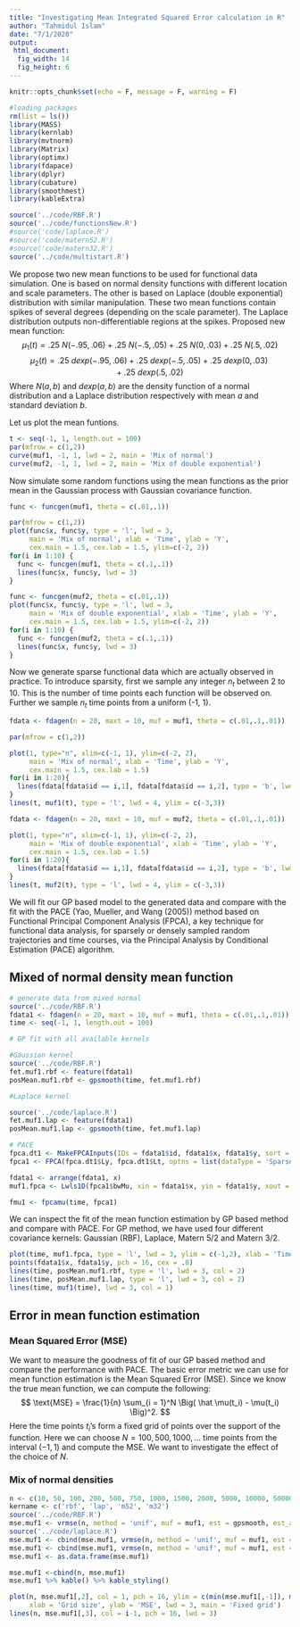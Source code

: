 ```yaml
---
title: "Investigating Mean Integrated Squared Error calculation in R"
author: "Tahmidul Islam"
date: "7/1/2020"
output: 
 html_document:
  fig_width: 14 
  fig_height: 6
---
```


```r
knitr::opts_chunk$set(echo = F, message = F, warning = F)
```

```r
#loading packages
rm(list = ls())
library(MASS)
library(kernlab)
library(mvtnorm)
library(Matrix)
library(optimx)
library(fdapace)
library(dplyr)
library(cubature)
library(smoothmest)
library(kableExtra)

source('../code/RBF.R')
source('../code/functionsNew.R')
#source('code/laplace.R')
#source('code/matern52.R')
#source('code/matern32.R')
source('../code/multistart.R')
```

We propose two new mean functions to be used for functional data simulation. One is based on normal density functions with different location and scale parameters. The other is based on Laplace (double exponential) distribution with similar manipulation. These two mean functions contain spikes of several degrees (depending on the scale parameter). The Laplace distribution outputs non-differentiable regions at the spikes.
Proposed new mean function:
$$
\mu_1(t) = .25 \ N(-.95, .06) + .25 \ N(-.5, .05) + .25 \ N(0, .03) + .25 \ N(.5, .02)    
$$
$$
\mu_2(t) = .25 \ dexp(-.95, .06) + .25 \ dexp(-.5, .05) + .25 \ dexp(0, .03) + .25 \ dexp(.5, .02)    
$$
Where $N(a,b)$ and $dexp(a,b)$ are the density function of a normal distribution and a Laplace distribution respectively with mean $a$ and standard deviation $b$.

Let us plot the mean funtions.

```r
t <- seq(-1, 1, length.out = 100)
par(mfrow = c(1,2))
curve(muf1, -1, 1, lwd = 2, main = 'Mix of normal')
curve(muf2, -1, 1, lwd = 2, main = 'Mix of double exponential')
```

Now simulate some random functions using the mean functions as the prior mean in the Gaussian process with Gaussian covariance function.

```r

func <- funcgen(muf1, theta = c(.01,.1))

par(mfrow = c(1,2))
plot(func$x, func$y, type = 'l', lwd = 3, 
     main = 'Mix of normal', xlab = 'Time', ylab = 'Y',
     cex.main = 1.5, cex.lab = 1.5, ylim=c(-2, 2))
for(i in 1:10) {
  func <- funcgen(muf1, theta = c(.1,.1))
  lines(func$x, func$y, lwd = 3)
}

func <- funcgen(muf2, theta = c(.01,.1))
plot(func$x, func$y, type = 'l', lwd = 3, 
     main = 'Mix of double exponential', xlab = 'Time', ylab = 'Y',
     cex.main = 1.5, cex.lab = 1.5, ylim=c(-2, 2))
for(i in 1:10) {
  func <- funcgen(muf2, theta = c(.1,.1))
  lines(func$x, func$y, lwd = 3)
}

```


Now we generate sparse functional data which are actually observed in practice. To introduce sparsity, first we sample any integer $n_t$ between 2 to 10. This is the number of time points each function will be observed on. Further we sample $n_t$ time points from a uniform (-1, 1). 

```r
fdata <- fdagen(n = 20, maxt = 10, muf = muf1, theta = c(.01,.1,.01))

par(mfrow = c(1,2))

plot(1, type="n", xlim=c(-1, 1), ylim=c(-2, 2), 
     main = 'Mix of normal', xlab = 'Time', ylab = 'Y',
     cex.main = 1.5, cex.lab = 1.5)
for(i in 1:20){
  lines(fdata[fdata$id == i,1], fdata[fdata$id == i,2], type = 'b', lwd = 2, col = rgb(0,0,0,.5))
}
lines(t, muf1(t), type = 'l', lwd = 4, ylim = c(-3,3))

fdata <- fdagen(n = 20, maxt = 10, muf = muf2, theta = c(.01,.1,.01))

plot(1, type="n", xlim=c(-1, 1), ylim=c(-2, 2), 
     main = 'Mix of double exponential', xlab = 'Time', ylab = 'Y',
     cex.main = 1.5, cex.lab = 1.5)
for(i in 1:20){
  lines(fdata[fdata$id == i,1], fdata[fdata$id == i,2], type = 'b', lwd = 2, col = rgb(0,0,0,.5))
}
lines(t, muf2(t), type = 'l', lwd = 4, ylim = c(-3,3))

```

We will fit our GP based model to the generated data and compare with the fit with the PACE (Yao, Mueller, and Wang (2005)) method based on Functional Principal Component Analysis (FPCA), a key technique for functional data analysis, for sparsely or densely sampled random trajectories and time courses, via the Principal Analysis by Conditional Estimation (PACE) algorithm.

## Mixed of normal density mean function

```r
# generate data from mixed normal
source('../code/RBF.R')
fdata1 <- fdagen(n = 20, maxt = 10, muf = muf1, theta = c(.01,.1,.01))
time <- seq(-1, 1, length.out = 100)
```

```r
# GP fit with all available kernels

#Gaussian kernel
source('../code/RBF.R')
fet.muf1.rbf <- feature(fdata1)
posMean.muf1.rbf <- gpsmooth(time, fet.muf1.rbf)

#Laplace kernel

source('../code/laplace.R')
fet.muf1.lap <- feature(fdata1)
posMean.muf1.lap <- gpsmooth(time, fet.muf1.lap)
```

```r
# PACE
fpca.dt1 <- MakeFPCAInputs(IDs = fdata1$id, fdata1$x, fdata1$y, sort = FALSE)
fpca1 <- FPCA(fpca.dt1$Ly, fpca.dt1$Lt, optns = list(dataType = 'Sparse'))

fdata1 <- arrange(fdata1, x)
muf1.fpca <- Lwls1D(fpca1$bwMu, xin = fdata1$x, yin = fdata1$y, xout = time, kernel_type = 'gauss')

fmu1 <- fpcamu(time, fpca1)
```

We can inspect the fit of the mean function estimation by GP based method and compare with PACE. For GP method, we have used four different covariance kernels: Gaussian (RBF), Laplace, Matern 5/2 and Matern 3/2.

```r
plot(time, muf1.fpca, type = 'l', lwd = 3, ylim = c(-1,2), xlab = 'Time', ylab = 'Y', col = 6, main = 'Mix of normal densities')
points(fdata1$x, fdata1$y, pch = 16, cex = .8)
lines(time, posMean.muf1.rbf, type = 'l', lwd = 3, col = 2)
lines(time, posMean.muf1.lap, type = 'l', lwd = 3, col = 2)
lines(time, muf1(time), lwd = 3, col = 1)
```


## Error in mean function estimation

### Mean Squared Error (MSE)

We want to measure the goodness of fit of our GP based method and compare the performance with PACE. The basic error metric we can use for mean function estimation is the Mean Squared Error (MSE). Since we know the true mean function, we can compute the following:
$$
\text{MSE} = \frac{1}{n} \sum_{i = 1}^N \Big( \hat \mu(t_i) - \mu(t_i) \Big)^2.
$$
Here the time points $t_i$'s form a fixed grid of points over the support of the function. Here we can choose $N = 100, 500, 1000, \dots$ time points from the interval $(-1,1)$ and compute the MSE. We want to investigate the effect of the choice of $N$. 

### Mix of normal densities

```r
n <- c(10, 50, 100, 200, 500, 750, 1000, 1500, 2000, 5000, 10000, 50000)
kername <- c('rbf', 'lap', 'm52', 'm32')
source('../code/RBF.R')
mse.muf1 <- vrmse(n, method = 'unif', muf = muf1, est = gpsmooth, est_arg = fet.muf1.rbf)
source('../code/laplace.R')
mse.muf1 <- cbind(mse.muf1, vrmse(n, method = 'unif', muf = muf1, est = gpsmooth, est_arg = fet.muf1.lap))
mse.muf1 <- cbind(mse.muf1, vrmse(n, method = 'unif', muf = muf1, est = fpcamu, est_arg = fpca1))
mse.muf1 <- as.data.frame(mse.muf1)
```

```r
mse.muf1 <-cbind(n, mse.muf1)
mse.muf1 %>% kable() %>% kable_styling()
```

```r
plot(n, mse.muf1[,2], col = 1, pch = 16, ylim = c(min(mse.muf1[,-1]), max(mse.muf1[,-1])), type = 'l', 
     xlab = 'Grid size', ylab = 'MSE', lwd = 3, main = 'Fixed grid')
lines(n, mse.muf1[,3], col = i-1, pch = 16, lwd = 3)
```

